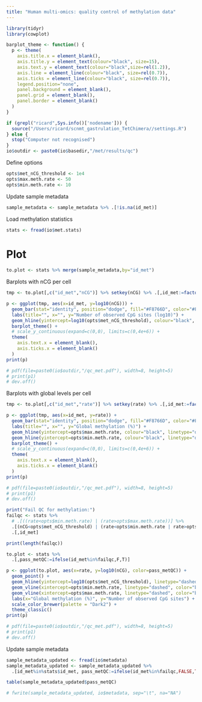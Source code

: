 ```yaml
---
title: "Human multi-omics: quality control of methylation data"
---
```


```r
library(tidyr)
library(cowplot)
```


```r
barplot_theme <- function() {
  p <- theme(
    axis.title.x = element_blank(),
    axis.title.y = element_text(colour="black", size=15),
    axis.text.y = element_text(colour="black",size=rel(1.2)),
    axis.line = element_line(colour="black", size=rel(0.7)),
    axis.ticks = element_line(colour="black", size=rel(0.7)),
    legend.position="none",
    panel.background = element_blank(),
    panel.grid = element_blank(),
    panel.border = element_blank()
  )
}
```

```r
if (grepl("ricard",Sys.info()['nodename'])) {
  source("/Users/ricard/scnmt_gastrulation_TetChimera//settings.R")
} else {
  stop("Computer not recognised")
}
io$outdir <- paste0(io$basedir,"/met/results/qc")
```

Define options
```r
opts$met_nCG_threshold <- 1e4
opts$max.meth.rate <- 50
opts$min.meth.rate <- 10
```

Update sample metadata
```r
sample_metadata <- sample_metadata %>% .[!is.na(id_met)]
```

Load methylation statistics
```r
stats <- fread(io$met.stats)
```

# Plot

```r
to.plot <- stats %>% merge(sample_metadata,by="id_met")
```


Barplots with nCG per cell
```r
tmp <- to.plot[,c("id_met","nCG")] %>% setkey(nCG) %>% .[,id_met:=factor(id_met,levels=id_met)]

p <- ggplot(tmp, aes(x=id_met, y=log10(nCG))) +
  geom_bar(stat="identity", position="dodge", fill="#F8766D", color="#F8766D") +
  labs(title="", x="", y="Number of observed CpG sites (log10)") +
  geom_hline(yintercept=log10(opts$met_nCG_threshold), colour="black", linetype="dashed") +
  barplot_theme() +
  # scale_y_continuous(expand=c(0,0), limits=c(0,4e+6)) +
  theme(
    axis.text.x = element_blank(),
    axis.ticks.x = element_blank()
  )
print(p)

# pdf(file=paste0(io$outdir,"/qc_met.pdf"), width=8, height=5)
# print(p1)
# dev.off()
```

Barplots with global levels per cell
```r
tmp <- to.plot[,c("id_met","rate")] %>% setkey(rate) %>% .[,id_met:=factor(id_met,levels=id_met)]

p <- ggplot(tmp, aes(x=id_met, y=rate)) +
  geom_bar(stat="identity", position="dodge", fill="#F8766D", color="#F8766D") +
  labs(title="", x="", y="Global methylation (%)") +
  geom_hline(yintercept=opts$max.meth.rate, colour="black", linetype="dashed") +
  geom_hline(yintercept=opts$min.meth.rate, colour="black", linetype="dashed") +
  barplot_theme() +
  # scale_y_continuous(expand=c(0,0), limits=c(0,4e+6)) +
  theme(
    axis.text.x = element_blank(),
    axis.ticks.x = element_blank()
  )
print(p)

# pdf(file=paste0(io$outdir,"/qc_met.pdf"), width=8, height=5)
# print(p1)
# dev.off()
```

```r
print("Fail QC for methylation:")
failqc <- stats %>%
  # .[((rate<opts$min.meth.rate) | (rate>opts$max.meth.rate))] %>%
  .[(nCG<opts$met_nCG_threshold) | (rate<opts$min.meth.rate | rate>opts$max.meth.rate)] %>%
  .[,id_met]

print(length(failqc))
```

```r
to.plot <- stats %>%
  .[,pass_metQC:=ifelse(id_met%in%failqc,F,T)]

p <- ggplot(to.plot, aes(x=rate, y=log10(nCG), color=pass_metQC)) +
  geom_point() +
  geom_hline(yintercept=log10(opts$met_nCG_threshold), linetype="dashed", color="black") +
  geom_vline(xintercept=opts$min.meth.rate, linetype="dashed", color="black") +
  geom_vline(xintercept=opts$max.meth.rate, linetype="dashed", color="black") +
  labs(x="Global methylation (%)", y="Number of observed CpG sites") +
  scale_color_brewer(palette = "Dark2") +
  theme_classic()
print(p)

# pdf(file=paste0(io$outdir,"/qc_met.pdf"), width=8, height=5)
# print(p1)
# dev.off()
```


Update sample metadata
```r
sample_metadata_updated <- fread(io$metadata)
sample_metadata_updated <- sample_metadata_updated %>%
  .[id_met%in%stats$id_met, pass_metQC:=ifelse(id_met%in%failqc,FALSE,TRUE)]

table(sample_metadata_updated$pass_metQC)

# fwrite(sample_metadata_updated, io$metadata, sep="\t", na="NA")
```
